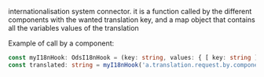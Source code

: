 internationalisation system connector.
it is a function called by the different components with
the wanted translation key, and a map object that contains all the variables values of the translation

Example of call by a component:
```typescript
const myI18nHook: OdsI18nHook = (key: string, values: { [ key: string ]: string | number | undefined }) => `translated text of key: ${key}`;
const translated: string = myI18nHook('a.translation.request.by.component', {variable1: 'val1', variable2: 42});
```
